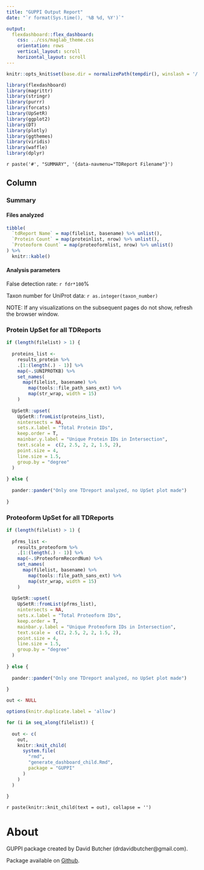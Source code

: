 ```yaml
---
title: "GUPPI Output Report"
date: "`r format(Sys.time(), '%B %d, %Y')`"

output: 
  flexdashboard::flex_dashboard:
    css: ../css/maglab_theme.css
    orientation: rows
    vertical_layout: scroll
    horizontal_layout: scroll
---
```


```r

knitr::opts_knit$set(base.dir = normalizePath(tempdir(), winslash = '/'))

library(flexdashboard)
library(magrittr)
library(stringr)
library(purrr)
library(forcats)
library(UpSetR)
library(ggplot2)
library(DT)
library(plotly)
library(ggthemes)
library(viridis)
library(waffle)
library(dplyr)


```

`r paste('#', "SUMMARY", '{data-navmenu="TDReport Filename"}')`

Column {.tabset .tabset-fade}
-----------------------------------------------------------------------

### Summary

#### Files analyzed

```r

tibble(
  `tdReport Name` = map(filelist, basename) %>% unlist(),
  `Protein Count` = map(proteinlist, nrow) %>% unlist(),
  `Proteoform Count` = map(proteoformlist, nrow) %>% unlist()
) %>% 
  knitr::kable() 

```

#### Analysis parameters

False detection rate: `r fdr*100`%

Taxon number for UniProt data: `r as.integer(taxon_number)`


NOTE: If any visualizations on the subsequent pages do not show, refresh the browser window.

### Protein UpSet for all TDReports

```r

if (length(filelist) > 1) {
  
  proteins_list <- 
    results_protein %>%
    .[1:(length(.) - 1)] %>% 
    map(~.$UNIPROTKB) %>% 
    set_names(
      map(filelist, basename) %>% 
        map(tools::file_path_sans_ext) %>% 
        map(str_wrap, width = 15)
    )
  
  UpSetR::upset(
    UpSetR::fromList(proteins_list),
    nintersects = NA,
    sets.x.label = "Total Protein IDs",
    keep.order = T,
    mainbar.y.label = "Unique Protein IDs in Intersection",
    text.scale =  c(2, 2.5, 2, 2, 1.5, 2),
    point.size = 4,
    line.size = 1.5,
    group.by = "degree"
  )
  
} else {
  
  pander::pander("Only one TDreport analyzed, no UpSet plot made") 
  
}

```

### Proteoform UpSet for all TDReports

```r

if (length(filelist) > 1) {
  
  pfrms_list <- 
    results_proteoform %>%
    .[1:(length(.) - 1)] %>% 
    map(~.$ProteoformRecordNum) %>% 
    set_names(
      map(filelist, basename) %>% 
        map(tools::file_path_sans_ext) %>% 
        map(str_wrap, width = 15)
    )
  
  UpSetR::upset(
    UpSetR::fromList(pfrms_list),
    nintersects = NA,
    sets.x.label = "Total Proteoform IDs",
    keep.order = T,
    mainbar.y.label = "Unique Proteoform IDs in Intersection",
    text.scale =  c(2, 2.5, 2, 2, 1.5, 2),
    point.size = 4,
    line.size = 1.5,
    group.by = "degree"
  )
  
} else {
  
  pander::pander("Only one TDreport analyzed, no UpSet plot made") 
  
}


```


```r

out <- NULL

options(knitr.duplicate.label = 'allow')

for (i in seq_along(filelist)) {
  
  out <- c(
    out, 
    knitr::knit_child(
      system.file(
        "rmd",
        "generate_dashboard_child.Rmd",
        package = "GUPPI"
      )    
    )
  )
  
}

```

`r paste(knitr::knit_child(text = out), collapse = '')`

# About {data-navmenu="Help"}

GUPPI package created by David Butcher (drdavidbutcher@gmail.com).

Package available on [Github](https://github.com/davidsbutcher/GUPPI).
